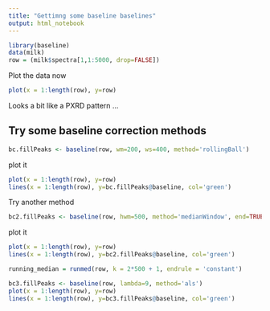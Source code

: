 ```yaml
---
title: "Gettimng some baseline baselines"
output: html_notebook
---
```


```r
library(baseline)
data(milk)
row = (milk$spectra[1,1:5000, drop=FALSE])
```

Plot the data now

```r
plot(x = 1:length(row), y=row)  
```

Looks a bit like a PXRD pattern ...

## Try some baseline correction methods

```r
bc.fillPeaks <- baseline(row, wm=200, ws=400, method='rollingBall')
```

plot it 

```r
plot(x = 1:length(row), y=row)  
lines(x = 1:length(row), y=bc.fillPeaks@baseline, col='green')  
```   
Try another method
```r
bc2.fillPeaks <- baseline(row, hwm=500, method='medianWindow', end=TRUE)
```
plot it
```r
plot(x = 1:length(row), y=row)  
lines(x = 1:length(row), y=bc2.fillPeaks@baseline, col='green')  
```   
```r
running_median = runmed(row, k = 2*500 + 1, endrule = 'constant')
```

```r
bc3.fillPeaks <- baseline(row, lambda=9, method='als')
plot(x = 1:length(row), y=row)  
lines(x = 1:length(row), y=bc3.fillPeaks@baseline, col='green')  
```

